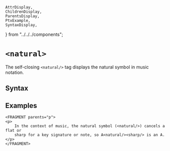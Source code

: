     AttrDisplay,
    ChildrenDisplay,
    ParentsDisplay,
    PtxExample,
    SyntaxDisplay,
} from "../../../components";

# `<natural>`

The self-closing `<natural/>` tag displays the natural symbol in music notation. 

## Syntax

<SyntaxDisplay name="natural" />

## Examples

```ptx-example
<FRAGMENT parents="p">
<p>
    In the context of music, the natural symbol (<natural/>) cancels a flat or
    sharp for a key signature or note, so A<natural/><sharp/> is an A.
</p>
</FRAGMENT>
```    
